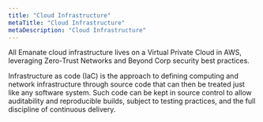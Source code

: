 ```yaml
---
title: "Cloud Infrastructure"
metaTitle: "Cloud Infrastructure"
metaDescription: "Cloud Infrastructure"
---
```


All Emanate cloud infrastructure lives on a Virtual Private Cloud in AWS, leveraging Zero-Trust Networks and Beyond Corp security best practices.

Infrastructure as code (IaC) is the approach to defining computing and network infrastructure through source code that can then be treated just like any software system. Such code can be kept in source control to allow auditability and reproducible builds, subject to testing practices, and the full discipline of continuous delivery.
